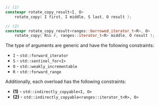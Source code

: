 ```cpp
// (1)
constexpr rotate_copy_result<I, O>
    rotate_copy( I first, I middle, S last, O result );

// (2)
constexpr rotate_copy_result<ranges::borrowed_iterator_t<R>, O>
    rotate_copy( R&& r, ranges::iterator_t<R> middle, O result );
```

The type of arguments are generic and have the following constraints:
- `I` - `std::forward_iterator`
- `S` - `std::sentinel_for<I>`
- `O` - `std::weakly_incrementable`
- `R` - `std::forward_range`

Additionally, each overload has the following constraints:
- **(1)** - `std::indirectly_copyable<I, O>`
- **(2)** - `std::indirectly_copyable<ranges::iterator_t<R>, O>`
